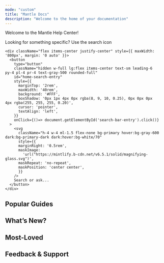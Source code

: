 ```yaml
---
mode: "custom"
title: "Mantle Docs"
description: "Welcome to the home of your documentation"
---
```


<div className="relative w-full flex items-center justify-center" style={{ height: '26rem', overflow: 'hidden'}}>

<div id="background-div" className="absolute inset-0 h-full bg-[#00000000] bg-cover bg-center"></div>

<div style={{ position: 'absolute', textAlign: 'center', padding: '0 1rem' }}>
  <div
    className="text-5xl text-gray-900 dark:text-[#faf4ee] font-medium w-full mt-12 leading-[1.2] tracking-tight"
  >
    Welcome to the Mantle Help Center!
  </div>

  <p className="text-lg" style={{  fontWeight: '500' , maxWidth: '40rem', margin: '0 auto', marginTop: '0.5rem'}}>
    Looking for something specific? Use the search icon
  </p>

    <div className="flex items-center justify-center" style={{ maxWidth: '800px', margin: '0 auto' }}>
      <button
        type="button"
        className="hidden w-full lg:flex items-center text-sm leading-6 py-4 pl-4 pr-4 text-gray-500 rounded-full"
        id="home-search-entry"
        style={{
          marginTop: '2rem',
          maxWidth: '40rem',
          background: '#FFF',
          boxShadow: '0px 1px 4px 0px rgba(8, 9, 10, 0.25), 0px 0px 0px 4px rgba(255, 255, 255, 0.20)',
          cursor: 'pointer',
          textAlign: 'left',
        }}
        onClick={()=> document.getElementById('search-bar-entry').click()}
      >
        <svg
          className="h-4 w-4 ml-1.5 flex-none bg-primary hover:bg-gray-600 dark:bg-primary-dark dark:hover:bg-white/70"
          style={{
          marginRight: '0.5rem',
          maskImage:
            'url("https://mintlify.b-cdn.net/v6.5.1/solid/magnifying-glass.svg")',
          maskRepeat: 'no-repeat',
          maskPosition: 'center center',
          }}
        />
        Search or ask...
      </button>
    </div>
  </div>
</div>

<div
  style={{marginTop: '2rem', marginBottom: '8rem', maxWidth: '70rem', marginLeft: 'auto',
  marginRight: 'auto', paddingLeft: '1.25rem',
  paddingRight: '1.25rem' }}
>

  <div className="flex flex-col w-full mb-2 " style={{ marginTop: '2rem'}}>
  <h2
    className="text-gray-900 dark:text-gray-200 font-medium text-2xl"
  >
    Popular Guides
  </h2>
</div>

<Columns cols={3}>
  <Card title="Getting Started for Admins" icon="star" horizontal href="/getting-started-for-admins" />

  <Card title="Getting Started for Law Firms" icon="scale-balanced" horizontal href="https://withmantle.notion.site/Getting-Started-for-Law-Firms-1e626a3794258165b1a3dc67d309a830?pvs=25" />

  <Card title="Getting Started for Law Firms" icon="users" horizontal href="https://withmantle.notion.site/Getting-Started-for-Law-Firms-1e626a3794258165b1a3dc67d309a830?pvs=25" />
</Columns>


<div className="flex flex-col w-full mb-2" style={{ marginTop: '2rem'}}>
  <h2
    className="text-gray-900 dark:text-gray-200 font-medium text-2xl"
  >
    What’s New?
  </h2>
</div>

<Columns cols={2}>
  <Card title="Mantle Product Updates" icon="arrow-up" horizontal href="https://withmantle.notion.site/Mantle-Product-Updates-ebdc43ffc105405993fa09b173f7ab44?pvs=25" />

  <Card title="Mantle Portal Product Updates" icon="code-compare" horizontal href="https://withmantle.notion.site/Mantle-Portal-Product-Updates-8ca9e8a509be43afbf76fb5742325f32?pvs=25" />
</Columns>

<div className="flex flex-col w-full mb-2" style={{ marginTop: '2rem'}}>
  <h2
    className="text-gray-900 dark:text-gray-200 font-medium text-2xl"
  >
    Most-Loved
  </h2>
</div>

<Columns cols={3}>
  <Card title="In Platform Exercising" icon="money-bill" horizontal href="https://withmantle.notion.site/In-Platform-Exercising-1e626a37942581be98f0c0e7e257765d?pvs=25" />

  <Card title="409A Valuations" icon="chart-area" horizontal href="https://withmantle.notion.site/409A-Valuations-1e626a379425813dbf41e899a346d47a?pvs=25" />

  <Card title="Term Sheet Modeler" icon="calculator" horizontal href="https://withmantle.notion.site/Term-Sheet-Modeler-1e626a379425813c997bc82dc8b69d6c?pvs=25" />
</Columns>

  <div className="flex flex-col w-full mb-2" style={{ marginTop: '2rem'}}>
  <h2
    className="text-gray-900 dark:text-gray-200 font-medium text-2xl"
  >
    Feedback & Support
  </h2>
</div>

<Columns cols={2}>
  <Card title="Mantle Feedback Form" icon="comment-dots" horizontal href="https://tenkeylabs.notion.site/1c726a37942580e1990df9345fd9e89f?pvs=24" />

  <Card title="Email our Support team" icon="envelope" horizontal href="mailto:https://tenkeylabs.notion.site/1c726a37942580e1990df9345fd9e89f?pvs=24" />
</Columns>

</div>
